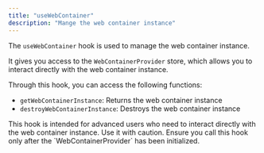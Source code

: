 ```yaml
---
title: "useWebContainer"
description: "Mange the web container instance"
---
```


The `useWebContainer` hook is used to manage the web container instance.

It gives you access to the `WebContainerProvider` store, which allows you to interact directly with the web container instance.

Through this hook, you can access the following functions:

- `getWebContainerInstance`: Returns the web container instance
- `destroyWebContainerInstance`: Destroys the web container instance

<Warning>
  This hook is intended for advanced users who need to interact directly with the web container instance. Use it with caution.
</Warning>

<Warning>
  Ensure you call this hook only after the `WebContainerProvider` has been initialized.
</Warning>